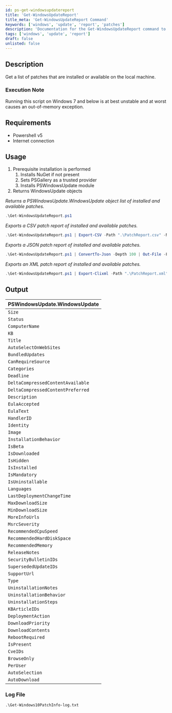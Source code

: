 ```yaml
---
id: ps-get-windowsupdatereport
title: 'Get-WindowsUpdateReport'
title_meta: 'Get-WindowsUpdateReport Command'
keywords: ['windows', 'update', 'report', 'patches']
description: 'Documentation for the Get-WindowsUpdateReport command to get a list of patches that are installed or available on the local machine.'
tags: ['windows', 'update', 'report']
draft: false
unlisted: false
---
```

## Description
Get a list of patches that are installed or available on the local machine.

### Execution Note
Running this script on Windows 7 and below is at best unstable and at worst causes an out-of-memory exception.

## Requirements
- Powershell v5
- Internet connection

## Usage
1. Prerequisite installation is performed
   1. Installs NuGet if not present
   2. Sets PSGallery as a trusted provider
   3. Installs PSWindowsUpdate module
2. Returns WindowsUpdate objects



*Returns a PSWindowsUpdate.WindowsUpdate object list of installed and available patches.*
```powershell
.\Get-WindowsUpdateReport.ps1
```

*Exports a CSV patch report of installed and available patches.*
```powershell
.\Get-WindowsUpdateReport.ps1 | Export-CSV -Path ".\PatchReport.csv" -NoTypeInformation
```

*Exports a JSON patch report of installed and available patches.*
```powershell
.\Get-WindowsUpdateReport.ps1 | ConvertTo-Json -Depth 100 | Out-File -FilePath ".\PatchReport.json"
```

*Exports an XML patch report of installed and available patches.*
```powershell
.\Get-WindowsUpdateReport.ps1 | Export-Clixml -Path ".\PatchReport.xml"
```

## Output
| PSWindowsUpdate.WindowsUpdate     |
| --------------------------------- |
| `Size`                            |
| `Status`                          |
| `ComputerName`                    |
| `KB`                              |
| `Title`                           |
| `AutoSelectOnWebSites`            |
| `BundledUpdates`                  |
| `CanRequireSource`                |
| `Categories`                      |
| `Deadline`                        |
| `DeltaCompressedContentAvailable` |
| `DeltaCompressedContentPreferred` |
| `Description`                     |
| `EulaAccepted`                    |
| `EulaText`                        |
| `HandlerID`                       |
| `Identity`                        |
| `Image`                           |
| `InstallationBehavior`            |
| `IsBeta`                          |
| `IsDownloaded`                    |
| `IsHidden`                        |
| `IsInstalled`                     |
| `IsMandatory`                     |
| `IsUninstallable`                 |
| `Languages`                       |
| `LastDeploymentChangeTime`        |
| `MaxDownloadSize`                 |
| `MinDownloadSize`                 |
| `MoreInfoUrls`                    |
| `MsrcSeverity`                    |
| `RecommendedCpuSpeed`             |
| `RecommendedHardDiskSpace`        |
| `RecommendedMemory`               |
| `ReleaseNotes`                    |
| `SecurityBulletinIDs`             |
| `SupersededUpdateIDs`             |
| `SupportUrl`                      |
| `Type`                            |
| `UninstallationNotes`             |
| `UninstallationBehavior`          |
| `UninstallationSteps`             |
| `KBArticleIDs`                    |
| `DeploymentAction`                |
| `DownloadPriority`                |
| `DownloadContents`                |
| `RebootRequired`                  |
| `IsPresent`                       |
| `CveIDs`                          |
| `BrowseOnly`                      |
| `PerUser`                         |
| `AutoSelection`                   |
| `AutoDownload`                    |
### Log File

    .\Get-Windows10PatchInfo-log.txt









